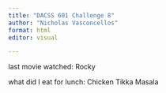 ```yaml
---
title: "DACSS 601 Challenge 8"
author: "Nicholas Vasconcellos"
format: html
editor: visual

---
```


last movie watched: Rocky

what did I eat for lunch: Chicken Tikka Masala
